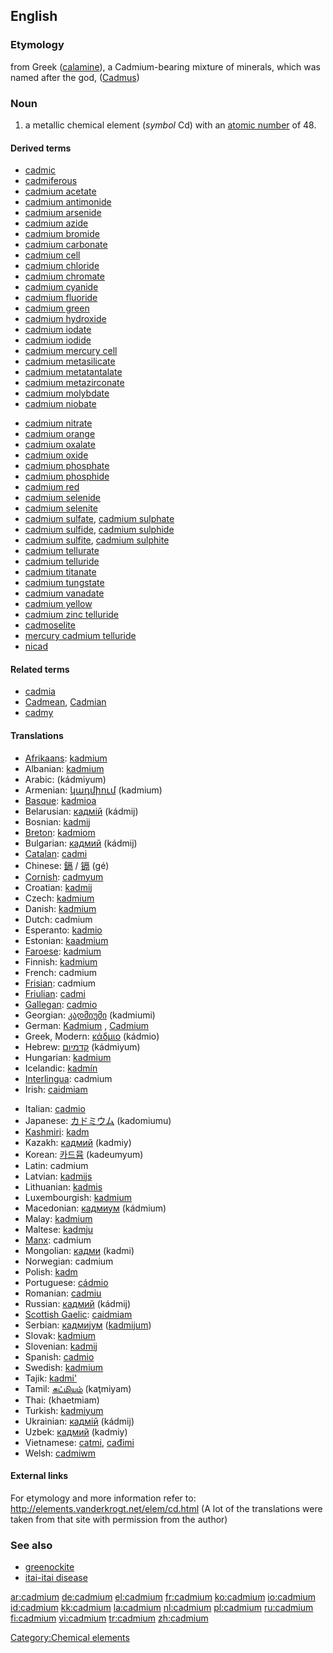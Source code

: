==English==
{{elements|Cd|silver|Ag|indium|In}}
===Etymology===
from Greek {{polytonic|[[Καδμεία]]}} ([[calamine]]), a Cadmium-bearing mixture of minerals, which was named after the god, {{polytonic|[[Κάδμος]]}} ([[Cadmus]])

=== Noun ===
{{en-noun|-}}
{{wikipedia}}

# a metallic chemical element (''symbol'' Cd) with an [[atomic number]] of 48.

====Derived terms====
{{top2}}
*[[cadmic]]
*[[cadmiferous]]
*[[cadmium acetate]]
*[[cadmium antimonide]]
*[[cadmium arsenide]]
*[[cadmium azide]]
*[[cadmium bromide]]
*[[cadmium carbonate]]
*[[cadmium cell]]
*[[cadmium chloride]]
*[[cadmium chromate]]
*[[cadmium cyanide]]
*[[cadmium fluoride]]
*[[cadmium green]]
*[[cadmium hydroxide]]
*[[cadmium iodate]]
*[[cadmium iodide]]
*[[cadmium mercury cell]]
*[[cadmium metasilicate]]
*[[cadmium metatantalate]]	
*[[cadmium metazirconate]]
*[[cadmium molybdate]]
*[[cadmium niobate]]
{{mid2}}
*[[cadmium nitrate]]
*[[cadmium orange]]
*[[cadmium oxalate]]
*[[cadmium oxide]]
*[[cadmium phosphate]]
*[[cadmium phosphide]]
*[[cadmium red]]
*[[cadmium selenide]]
*[[cadmium selenite]]	
*[[cadmium sulfate]], [[cadmium sulphate]]
*[[cadmium sulfide]], [[cadmium sulphide]]
*[[cadmium sulfite]], [[cadmium sulphite]]
*[[cadmium tellurate]]
*[[cadmium telluride]]
*[[cadmium titanate]]
*[[cadmium tungstate]]
*[[cadmium vanadate]]
*[[cadmium yellow]]
*[[cadmium zinc telluride]]
*[[cadmoselite]]
*[[mercury cadmium telluride]]
*[[nicad]]
{{bottom}}

====Related terms====
*[[cadmia]]
*[[Cadmean]], [[Cadmian]]
*[[cadmy]]

==== Translations ====
{{top}}
*[[Afrikaans]]: [[kadmium]]
*Albanian: [[kadmium]]
*Arabic: {{ARchar|[[كادميوم]]}} (kádmiyum) {{m}}
*Armenian: [[կադմիում]] (kadmium)
*[[Basque]]: [[kadmioa]]
*Belarusian: [[кадмiй]] (kádmij) {{m}}
*Bosnian: [[kadmij]]
*[[Breton]]: [[kadmiom]]
*Bulgarian: [[кадмий]] (kádmij) {{m}}
*[[Catalan]]: [[cadmi]]
*Chinese: [[鎘]] / [[镉]] (gé)
*[[Cornish]]: [[cadmyum]]
*Croatian: [[kadmij]]
*Czech: [[kadmium]]
*Danish: [[kadmium]]
*Dutch: cadmium {{n}}
*Esperanto: [[kadmio]]
*Estonian: [[kaadmium]]
*[[Faroese]]: [[kadmium]]
*Finnish: [[kadmium]]
*French: cadmium {{m}}
*[[Frisian]]: cadmium
*[[Friulian]]: [[cadmi]]
*[[Gallegan]]: [[cadmio]]
*Georgian: [[კადმიუმი]] (kadmiumi)
*German: [[Kadmium]] {{n}}, [[Cadmium]] {{n}}
*Greek, Modern: [[κάδμιο]] (kádmio) {{n}}
*Hebrew: [[קדמיום]] (kádmiyum)
*Hungarian: [[kadmium]]
*Icelandic: [[kadmín]]
*[[Interlingua]]: cadmium
*Irish: [[caidmiam]]
{{mid}}
*Italian: [[cadmio]] {{m}}
*Japanese: [[カドミウム]] (kadomiumu)
*[[Kashmiri]]: [[kadm]]
*Kazakh: [[кадмий]] (kadmiy)
*Korean: [[카드뮴]] (kadeumyum)
*Latin: cadmium {{n}}
*Latvian: [[kadmijs]]
*Lithuanian: [[kadmis]]
*Luxembourgish: [[kadmium]]
*Macedonian: [[кадмиум]] (kádmium) {{m}}
*Malay: [[kadmium]]
*Maltese: [[kadmju]]
*[[Manx]]: cadmium
*Mongolian: [[кадми]] (kadmi)
*Norwegian: cadmium
*Polish: [[kadm]] {{m}}
*Portuguese: [[cádmio]] {{m}}
*Romanian: [[cadmiu]] {{n}}
*Russian: [[кадмий]] (kádmij) {{m}}
*[[Scottish Gaelic]]: [[caidmiam]]
*Serbian: [[кадмиjум]] ([[kadmijum]]) {{m}}
*Slovak: [[kadmium]]
*Slovenian: [[kadmij]]
*Spanish: [[cadmio]] {{m}}
*Swedish: [[kadmium]]
*Tajik: [[kadmi']]
*Tamil: [[கட்மியம்]] (kaţmiyam)
*Thai: {{THchar|[[แคดเมียม]]}} (khaetmiam)
*Turkish: [[kadmiyum]]
*Ukrainian: [[кадмiй]] (kádmij) {{m}}
*Uzbek: [[кадмий]] (kadmiy)
*Vietnamese: [[catmi]], [[cađimi]]
*Welsh: [[cadmiwm]]
{{bottom}}

====External links====
For etymology and more information refer to:
http://elements.vanderkrogt.net/elem/cd.html
(A lot of the translations were taken from that site with permission from the author)

===See also===
*[[greenockite]]
*[[itai-itai disease]]

[[Category:Chemical elements]]

[[ar:cadmium]]
[[de:cadmium]]
[[el:cadmium]]
[[fr:cadmium]]
[[ko:cadmium]]
[[io:cadmium]]
[[id:cadmium]]
[[kk:cadmium]]
[[la:cadmium]]
[[nl:cadmium]]
[[pl:cadmium]]
[[ru:cadmium]]
[[fi:cadmium]]
[[vi:cadmium]]
[[tr:cadmium]]
[[zh:cadmium]]